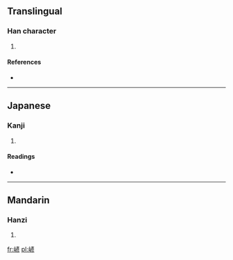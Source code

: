 ==Translingual==

===Han character===
{{Han char|rn=46|rad=山|as=09|sn=12|four=2072<sub>2</sub>|canj=山卜竹竹 (UYHH), 山卜大竹 (UYKH)}}

# {{defn|Han|sort=山09}}

====References====
* {{Han ref|kx=0316.050|dkj=08268|dj=0616.320|hdz=10788.160|uh=5D43|ud=23875|bh=D8DA|bd=55514}}

----

==Japanese==

===Kanji===
{{ja-kanji|grade=|rs=山09}}

# {{defn|lang=ja|sort=山09}}

====Readings====
* {{ja-readings|on=[[げん]] (gen), [[がん]] (gan)|kun=[[けはしい]] (kehashii), [[けはしいさま]] (kehashiisama)}}

----

==Mandarin==

===Hanzi===
{{cmn-hanzi|pin=[[yǎn]] ([[yan3]])|wg=yen<sup>3</sup>}}

# {{defn|lang=cmn|sort=山09}}

[[fr:嵃]]
[[pl:嵃]]
